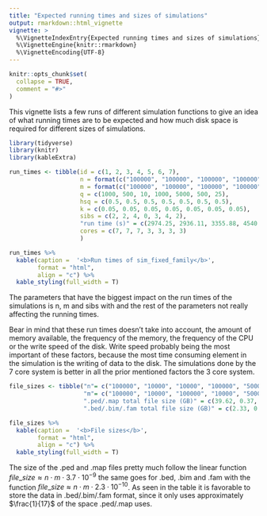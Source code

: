 ```yaml
---
title: "Expected running times and sizes of simulations"
output: rmarkdown::html_vignette
vignette: >
  %\VignetteIndexEntry{Expected running times and sizes of simulations}
  %\VignetteEngine{knitr::rmarkdown}
  %\VignetteEncoding{UTF-8}
---
```


```r
knitr::opts_chunk$set(
  collapse = TRUE,
  comment = "#>"
)
```

This vignette lists a few runs of different simulation functions to give an idea of what running times are to be expected and how much disk space is required for different sizes of simulations.



```r
library(tidyverse)
library(knitr)
library(kableExtra)
```


```r
run_times <- tibble(id = c(1, 2, 3, 4, 5, 6, 7),
                    n = format(c("100000", "100000", "100000", "100000", "100000", "100000", "100000"), digits=7),
                    m = format(c("100000", "100000", "100000", "100000", "100000", "100000", "100000"), digits=7),
                    q = c(1000, 500, 10, 1000, 5000, 500, 25),
                    hsq = c(0.5, 0.5, 0.5, 0.5, 0.5, 0.5, 0.5),
                    k = c(0.05, 0.05, 0.05, 0.05, 0.05, 0.05, 0.05),
                    sibs = c(2, 2, 4, 0, 3, 4, 2),
                    "run time (s)" = c(2974.25, 2936.11, 3355.88, 4540.06, 9551.67, 11207.75, 11581.89),
                    cores = c(7, 7, 7, 3, 3, 3, 3)
                    )
```



```r
run_times %>%
  kable(caption =  '<b>Run times of sim_fixed_family</b>',
        format = "html",
        align = "c") %>%
  kable_styling(full_width = T)
```

The parameters that have the biggest impact on the run times of the simulations is n, m and sibs with and the rest of the parameters not really affecting the running times.

Bear in mind that these run times doesn't take into account, the amount of memory available, the frequency of the memory, the frequency of the CPU or the write speed of the disk. Write speed probably being the most important of these factors, because the most time consuming element in the simulation is the writing of data to the disk. The simulations done by the 7 core system is better in all the prior mentioned factors the 3 core system.

```r
file_sizes <- tibble("n"= c("100000", "10000", "10000", "100000", "50000"),
                     "m"= c("100000", "10000", "100000", "10000", "50000"),
                     ".ped/.map total file size (GB)" = c(39.62, 0.37, 3.73, 3.73, 9.31),
                     ".bed/.bim/.fam total file size (GB)" = c(2.33, 0.02, 0.23, 0.23, 0.58))

```



```r
file_sizes %>%
  kable(caption =  '<b>File sizes</b>',
        format = "html",
        align = "c") %>%
  kable_styling(full_width = T)
```

The size of the .ped and .map files pretty much follow the linear function $file\_size \approx n \cdot m \cdot 3.7 \cdot 10^{-9}$ the same goes for .bed, .bim and .fam with the function $file\_size \approx n \cdot m \cdot 2.3 \cdot 10^{-10}$.
As seen in the table it is favorable to store the data in .bed/.bim/.fam format, since it only uses approximately $\frac{1}{17}$ of the space .ped/.map uses.

